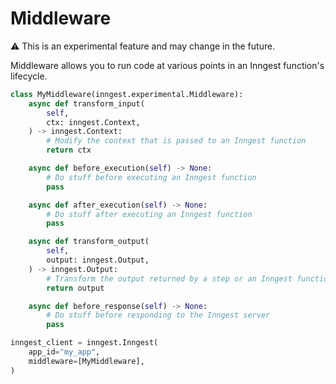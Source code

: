 # Middleware <VersionBadge version="v0.2.0+" />

<Callout variant="warning">
    <span style={{fontFamily: 'none'}}>⚠️</span> This is an experimental feature and may change in the future.
</Callout>

Middleware allows you to run code at various points in an Inngest function's lifecycle.

```py
class MyMiddleware(inngest.experimental.Middleware):
    async def transform_input(
        self,
        ctx: inngest.Context,
    ) -> inngest.Context:
        # Modify the context that is passed to an Inngest function
        return ctx

    async def before_execution(self) -> None:
        # Do stuff before executing an Inngest function
        pass

    async def after_execution(self) -> None:
        # Do stuff after executing an Inngest function
        pass

    async def transform_output(
        self,
        output: inngest.Output,
    ) -> inngest.Output:
        # Transform the output returned by a step or an Inngest function
        return output

    async def before_response(self) -> None:
        # Do stuff before responding to the Inngest server
        pass

inngest_client = inngest.Inngest(
    app_id="my_app",
    middleware=[MyMiddleware],
)
```
